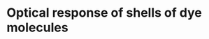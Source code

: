 # Optical response of shells of dye molecules
<!-- 
%\VignetteEngine{knitr::rmarkdown}
%\VignetteIndexEntry{dyes}
-->

